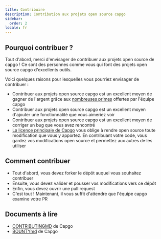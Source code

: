 ```yaml
---
title: Contribuire
description: Contribution aux projets open source capgo
sidebar:
  order: 2
locale: fr
---
```


## Pourquoi contribuer ?

Tout d'abord, merci d'envisager de contribuer aux projets open source de capgo ! Ce sont des personnes comme vous qui font des projets open source capgo d'excellents outils.

Voici quelques raisons pour lesquelles vous pourriez envisager de contribuer :

* Contribuer aux projets open source capgo est un excellent moyen de gagner de l'argent grâce aux [nombreuses primes](https://consolealgoraio/org/Capgo) offertes par l'équipe capgo
* Contribuer aux projets open source capgo est un excellent moyen d'ajouter une fonctionnalité que vous aimeriez voir
* Contribuer aux projets open source capgo est un excellent moyen de corriger un bug que vous avez rencontré
* [La licence principale de Capgo](https://githubcom/Cap-go/capgo/blob/main/LICENSE) vous oblige à rendre open source toute modification que vous y apportez. En contribuant votre code, vous gardez vos modifications open source et permettez aux autres de les utiliser

## Comment contribuer

* Tout d'abord, vous devez forker le dépôt auquel vous souhaitez contribuer
* Ensuite, vous devez valider et pousser vos modifications vers ce dépôt
* Enfin, vous devez ouvrir une pull request
* C'est tout ! Maintenant, il vous suffit d'attendre que l'équipe capgo examine votre PR

## Documents à lire

* [CONTRIBUTINGMD](https://githubcom/Cap-go/capgo/blob/main/CONTRIBUTINGmd) de Capgo
* [BOUNTYmd](https://githubcom/Cap-go/capgo/blob/main/BOUNTYmd) de Capgo